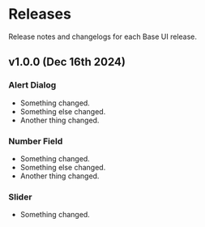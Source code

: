 # Releases
<Subtitle>Release notes and changelogs for each Base UI release.</Subtitle>
<Meta
  name="description"
  content="Release notes and changelogs for each Base UI release."
/>

## v1.0.0 (Dec 16th 2024)

### Alert Dialog

- Something changed.
- Something else changed.
- Another thing changed.

### Number Field

- Something changed.
- Something else changed.
- Another thing changed.

### Slider

- Something changed.
